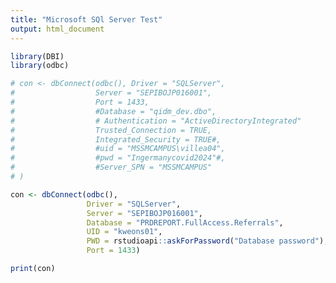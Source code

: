 ---
title: "Microsoft SQl Server Test"
output: html_document
---

```{r setup}
library(DBI)
library(odbc)

# con <- dbConnect(odbc(), Driver = "SQLServer",
#                  Server = "SEPIBOJP016001",
#                  Port = 1433,
#                  #Database = "qidm_dev.dbo",
#                  # Authentication = "ActiveDirectoryIntegrated"
#                  Trusted_Connection = TRUE,
#                  Integrated_Security = TRUE#,
#                  #uid = "MSSMCAMPUS\villea04",
#                  #pwd = "Ingermanycovid2024"#,
#                  #Server_SPN = "MSSMCAMPUS"
# )

con <- dbConnect(odbc(),
                 Driver = "SQLServer",
                 Server = "SEPIBOJP016001",
                 Database = "PRDREPORT.FullAccess.Referrals",
                 UID = "kweons01",
                 PWD = rstudioapi::askForPassword("Database password"),
                 Port = 1433)

print(con)







```

